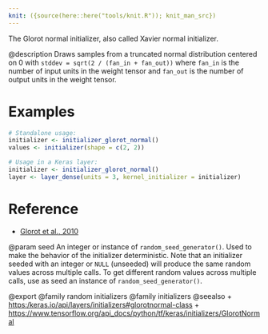 ```yaml
---
knit: ({source(here::here("tools/knit.R")); knit_man_src})
---
```

The Glorot normal initializer, also called Xavier normal initializer.

@description
Draws samples from a truncated normal distribution centered on 0 with
`stddev = sqrt(2 / (fan_in + fan_out))` where `fan_in` is the number of
input units in the weight tensor and `fan_out` is the number of output units
in the weight tensor.

# Examples
```r
# Standalone usage:
initializer <- initializer_glorot_normal()
values <- initializer(shape = c(2, 2))
```

```r
# Usage in a Keras layer:
initializer <- initializer_glorot_normal()
layer <- layer_dense(units = 3, kernel_initializer = initializer)
```

# Reference
- [Glorot et al., 2010](http://proceedings.mlr.press/v9/glorot10a.html)

@param seed
An integer or instance of
`random_seed_generator()`.
Used to make the behavior of the initializer
deterministic. Note that an initializer seeded with an integer
or `NULL` (unseeded) will produce the same random values
across multiple calls. To get different random values
across multiple calls, use as seed an instance
of `random_seed_generator()`.

@export
@family random initializers
@family initializers
@seealso
+ <https:/keras.io/api/layers/initializers#glorotnormal-class>
+ <https://www.tensorflow.org/api_docs/python/tf/keras/initializers/GlorotNormal>
